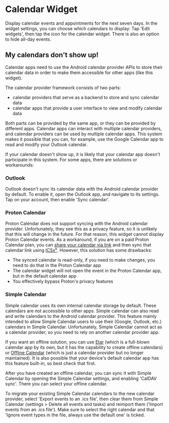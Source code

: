 
# Calendar Widget

Display calendar events and appointments for the next seven days. In the widget settings, you can
choose which calendars to display: Tap 'Edit widgets', then tap the <TuneRoundedIcon /> icon for the
calendar widget. There is also an option to hide all-day events.

## My calendars don't show up!

Calendar apps need to use the Android calendar provider APIs to store their calendar data in order
to make them accessible for other apps (like this widget).

The calendar provider framework consists of two parts:
- calendar providers that serve as a backend to store and sync calendar data
- calendar apps that provide a user interface to view and modify calendar data

Both parts can be provided by the same app, or they can be provided by different apps. Calendar apps
can interact with multiple calendar providers, and calendar providers can be used by multiple calendar
apps. This system makes it possible that you can, for example, use the Google Calendar app to read
and modify your Outlook calendar.

If your calendar doesn't show up, it is
likely that your calendar app doesn't participate in this system. For some apps, there are solutions
or workarounds:

### Outlook

Outlook doesn't sync its calendar data with the Android calendar provider by default. To enable it,
open the Outlook app, and navigate to its settings. Tap on your account, then enable 'Sync calendar'.

### Proton Calendar

Proton Calendar does not support syncing with the Android calendar provider. Unfortunately, they
see this as a privacy feature, so it is unlikely that this will change in the future. For that reason,
this widget cannot display Proton Calendar events. As a workaround, if you are on a paid Proton Calendar
plan, you can [share your calendar via link](https://proton.me/support/share-calendar-via-link) and
then sync that calendar link using [ICSx⁵](https://f-droid.org/de/packages/at.bitfire.icsdroid/). However,
this solution has some drawbacks:
- The synced calendar is read-only, if you need to make changes, you need to do that in the Proton Calendar app
- The calendar widget will not open the event in the Proton Calendar app, but in the default calendar app
- You effectively bypass Proton's privacy features

### Simple Calendar

Simple calendar uses its own internal calendar storage by default. These calendars are not accessible
to other apps. Simple calendar can also read and write calendars to the Android calendar provider.
This feature mainly intended to allow Simple Calendar users to use their (Google, Outlook, etc.)
calendars in Simple Calendar. Unfortunately, Simple Calendar cannot act as a calendar provider, so
you need to rely on another calendar provider app.

If you want an offline solution, you
can use [Etar](https://f-droid.org/de/packages/ws.xsoh.etar/) (which is a full-blown calendar app by
its own, but it has the capability to create offline calendars) or
[Offline Calendar](https://f-droid.org/de/packages/org.sufficientlysecure.localcalendar/) (which is
just a calendar provider but no longer maintained). It is also possible that your device's default
calendar app has this feature built-in, so best check that first.

After you have created an offline calendar, you can sync it with Simple Calendar by opening the
Simple Calendar settings, and enabling 'CalDAV sync'. There you can select your offline calendar.

To migrate your existing Simple Calendar calendars to the new calendar provider, select
'Export events to an .ics file', then clear them from Simple Calendar (settings > Delete all events and tasks)
and reimport them ('Import events from an .ics file'). Make sure to select the right calendar
and that 'Ignore event types in the file, always use the default one' is ticked.